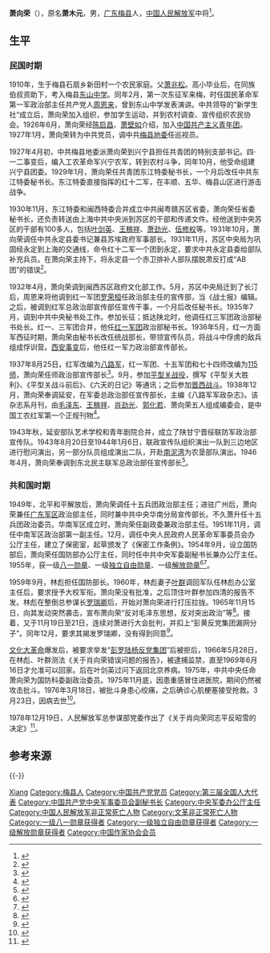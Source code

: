 {{noteTA
|1=zh-hans:蒋介石;zh-hk:蒋介石;zh-tw:蒋中正;
|2=zh-hans:斯大林;zh-hk:史太林;zh-tw:史達林;
|3=zh-cn:朝鲜战争; zh-sg:韩战; zh-tw:韓戰; zh-hk:韓戰;}}
{{Infobox_officeholder
| name = 萧向荣
| image name = Xiao Xiangrong.jpg
| width = 250px
| now = 
| period = 
| Sex =男
| different name =
| party = {{中国共产党}}
| nationality = {{PRC}}
| Native place =
| date of birth = 1910年9月6日
| place of birth = {{QIN}}[[广东省|广东省]][[嘉应直隶州|嘉应州]]石扇乡新田村
| date of death = {{death date and age|1976|3|23|1910|9|6}}
| place of death = {{PRC}}[[北京|北京]]
| religion = 
| spouse = 
| relatives = 
| educate = 
* 本村新田小学
* 梅州东山中学
| past =
* 共青团兴宁县特别支部书记，中共东江特委秘书长
* 中共闽西特委秘书长、闽粤赣省委秘书长、永定县委书记兼县苏维埃政府军事部长、福建省委秘书长
* 红军总政治部宣传部干事、秘书长<br />总政治部秘书长兼中央革命军事委员会直属队总支书记<br />中革军委秘书长、中共中央秘书处处长<br />红军陕甘支队第3纵队政治部秘书长 
* 红1军团政治部秘书长、统战部部长、宣传部部长，红军前敌总指挥部政治部统战部部长
* 八路军第115师政治部宣传部部长
* 1938年12月，总政治部宣传部部长兼《八路军军政杂志》主编。
* 陕甘宁晋绥联防军政治部宣传部部长
* [[东北民主联军|东北民主联军]]、[[东北野战军|东北野战军]]、第四野战军政治部宣传部部长<br />第15兵团政治部主任
* 第15兵团政治部主任兼广东军区政治部主任<br />第15兵团政治委员<br />华南军区政治部主任<br />中南军区政治部第一副主任
* 中共中央军委办公厅主任<br />国防部办公厅主任<br />中央军委副秘书长
* 1975年，国防科学技术委员会副政治委员兼政治部主任
| work =
* 《关于部队教育工作》
* 《平型关战场日记》
}}
'''萧向荣'''（{{bd|1910年|9月6日|1976年|3月26日}}），原名'''萧木元'''，男，[[广东省|广东]][[梅县|梅县]]人，[[中国人民解放军|中国人民解放军]]中将<ref>{{Cite web|url=http://dangshi.people.com.cn/GB/165617/165618/166491/167908/9975013.html|title=肖向荣|accessdate=2017-07-27|work=人民网|archive-date=2015-12-08|archive-url=https://web.archive.org/web/20151208205110/http://dangshi.people.com.cn/GB/165617/165618/166491/167908/9975013.html|dead-url=no}}</ref>。

== 生平 ==
=== 民国时期 ===
1910年，生于梅县石扇乡新田村一个农民家庭。父[[萧兆松|萧兆松]]。高小毕业后，在同族伯叔资助下，考入梅县[[东山中学|东山中学]]。同年2月，第一次东征军来梅，时任国民革命军第一军政治部主任共产党人[[周恩来|周恩来]]，曾到东山中学发表演讲。中共领导的“新学生社“成立后，萧向荣加入组织，参加学生运动，并到农村调查、宣传组织农民协会。1926年6月，萧向荣经[[陈启昌|陈启昌]]、[[萧壁如|萧壁如]]介绍，加入[[中国共产主义青年团|中国共产主义青年团]]。1927年1月，萧向荣转为中共党员，调中共[[梅县地委|梅县地委]]任巡视员。

1927年4月初，中共梅县地委派萧向荣到兴宁县担任共青团的特别支部书记。四·一二事变后，编入工农革命军兴宁农军，转到农村斗争，同年10月，他受命组建兴宁县团委。1929年1月，萧向荣任共青团东江特委秘书长，一个月后改任中共东江特委秘书长。东江特委直接指挥的红十二军，在丰顺、五华、梅县山区进行游击战争。

1930年11月，东江特委和闽西特委合并成立中共闽粤赣苏区省委，萧向荣任省委秘书长，还负责转送由上海中共中央派到苏区的干部和传递文件。经他送到中央苏区的干部有100多人，包括[[叶剑英|叶剑英]]、[[王稼祥|王稼祥]]、[[萧劲光|萧劲光]]、[[伍修权|伍修权]]等。1931年10月，萧向荣调任中共永定县委书记兼县苏埃政府军事部长。1931年11月，苏区中央局为巩固经永定到上海的交通线，命令红十二军一个团到永定，要求中共永定县委给部队补充兵员。在萧向荣主持下，将永定县一个赤卫排补人部队摆脱肃反打成“AB团”的错误<ref>{{Cite book|title=西柏坡人物|last=赵福山编著|first=|publisher=北京：中国广播电视出版社|year=2003年7月|isbn=7-5043-3953-9|location=|pages=204}}</ref>。

1932年4月，萧向荣调到闽西苏区政府文化部工作。5月，苏区中央局迁到了长汀后，周恩来将他调到红一军团[[罗荣桓|罗荣桓]]任政治部主任的宣传部，当《战士报》编辑。之后，被调到红军总政治部宣传部任宣传干事，一个月后改任秘书长。1935年7月，调到中共中央秘书处工作。参加长征；抵达陕北时，他调任红三军团政治部秘书处长。红一、三军团合并，他任[[红一军团|红一军团]]政治部秘书长。1936年5月，红一方面军西征时期，萧向荣由秘书长改任统战部长，带领宣传队员，将战斗中俘虏的敌兵组成俘训营。[[西安事变|西安事变]]后，他任红一军力政治部宣传部长。

1937年8月25日，红军改编为[[八路军|八路军]]，红一军团、十五军团和七十四师改编为[[115师|115师]]，萧向荣任师政治部宣传部长<ref>{{Cite book|title=东北小延安 文化名人谱 |last=于世军，乔桦，吕品著|first=|publisher=北京：中国戏剧出版社|year=2012年12月|isbn=7-104-03396-8|location=|pages=133}}</ref>。9月，参加[[平型关战役|平型关战役]]，撰写《平型关大胜利》、《平型关战斗前后》、《六天的日记》等通讯；之后参加[[晋西战斗|晋西战斗]]。1938年12月，萧向荣奉调延安，在军委总政治部任宣传部长，主编《八路军军政杂志》。该杂志系月刊，由[[毛泽东|毛泽东]]、[[王稼祥|王稼祥]]、[[肖劲光|肖劲光]]、[[郭化若|郭化若]]、萧向荣五人组成编委会，是中国工农红军第一个正规刊物<ref>{{Cite book|title=中国元帅将军授衔全纪录：中国人民解放军1955-1964年元帅将军授衔纪事 上|last=宋国涛编著|first=|publisher=北京：中央编译出版社|year=2004年12月|isbn=7-80109-984-2|location=|pages=154}}</ref>。

1943年秋，延安部队艺术学校和青年剧院合并，成立了陕甘宁晋绥联防军政治部宣传队。1943年8月20日至1944年1月6日，联政宣传队组织演出一队到三边地区进行慰问演出，另一部分队员组成演出二队，开赴[[南泥湾|南泥湾]]为农垦部队演出。1946年4月，萧向荣奉调到东北民主联军总政治部任宣传部长<ref>{{Cite book|title=解放军将领传 第7集|last=星火燎原编辑部编|first=|publisher=北京：解放军出版社|year=1988年5月|isbn=7-5065-0284-4|location=|pages=248}}</ref>。

=== 共和国时期 ===
1949年，北平和平解放后，萧向荣调任十五兵团政治部主任；进驻广州后，萧向荣兼任[[广东军区|广东军区]]政治部主任，同时兼中共中央华南分局宣传部长。不久萧升任十五兵团政治委员。华南军区成立时，萧向荣任副政委兼政治部主任。1951年11月，调任中南军区政治部第一副主任。12月，调任中央人民政府人民革命军事委员会办公厅主任，建立了保密室，起草颁发了《保密工作条例》。1954年9月，设立国防部后，萧向荣任国防部办公厅主任，同时任中共中央军委副秘书长兼办公厅主任。1955年，获一级[[八一勋章_(1955年)|八一勋章]]、一级[[独立自由勋章|独立自由勋章]]、一级[[解放勋章|解放勋章]]<ref>{{Cite book|title=中国元帅将军授衔全纪录 中国人民解放军1955-1964年元帅将军授衔纪事|last=宋国涛编著|first=|publisher=北京：中央编译出版社|year=2012年1月|isbn=978-7-80109-984-6|location=|pages=59}}</ref><ref>{{Cite book|title=东北小延安 文化名人谱|last=于世军，乔桦，吕品著|first=|publisher=北京：中国戏剧出版社|year=2012年12月|isbn=7-104-03396-8|location=|pages=131}}</ref>。

1959年9月，林彪担任国防部长。1960年，林彪妻子[[叶群|叶群]]调回军队任林彪办公室主任后，要求授予大校军衔。萧向荣没有批准，之后顶住叶群参加四清的报告不发。林彪在整倒总参谋长[[罗瑞卿|罗瑞卿]]后，开始对萧向荣进行打压拉拢。1965年11月15日，向其发动突然袭击，宣布萧向荣“反对毛泽东思想，反对突出政治”等<ref>{{Cite book|title=梅县文史资料 第29辑 梅县将帅录 第1卷|last=中国人民政治协商会议广东省梅县委员会文史委员会编|first=|publisher=1997.05|year=|isbn=|location=|pages=445}}</ref>。接着，又于11月19日至21日，连续对萧进行大会批判，并扣上“彭黄反党集团漏网分子”。同年12月，要求其揭发罗瑞卿，没有得到同意<ref>{{Cite book|title=中国共产党优良传统手册|last=邓文扬，徐建全主编|first=北京：海洋出版社|publisher=|year=1991年6月|isbn=7-5027-1369-7|location=|pages=336}}</ref>。

[[文化大革命|文化大革命]]爆发后，被要求举发“[[彭罗陆杨反党集团|彭罗陆杨反党集团]]”后被拒后，1966年5月28日，在林彪、叶群测法《关于肖向荣错误问题的报告》，被逮捕监禁，直至1969年6月16日才允准可以回家。后在叶剑英过问下返回北京养病。1975年，中共中央任命萧向荣为国防科委副政治委员。1975年11月底，因患重感冒住进医院，期间仍然被攻击批斗。1976年3月18日，被批斗身患心绞痛，之后确诊心肌梗塞接受抢救。3月23日，因病去世<ref>{{Cite book|title=梅县历代诗选|last=梅县梅岭诗词联学会编|first=|publisher=梅县梅岭诗词联学会|year=2013|isbn=|location=|pages=109}}</ref>。

1978年12月19日，人民解放军总参谋部党委作出了《关于肖向荣同志平反昭雪的决定》<ref>{{Cite book|title=客家名将|last=梁礼忠编著|first=|publisher=香港天马图书有限公司|year=2006年12月|isbn=9624502897|location=|pages=256}}</ref>。

== 参考来源 ==
{{reflist|3}}
{{-}}
{{中华全国文学艺术界联合会第一届全国委员会}}
{{中國人民解放軍開國中將}}
{{文革时期人物}}

{{Authority control}}
{{DEFAULTSORT:Xiao萧}}
[[Category:萧姓|Xiang]]
[[Category:梅县人|Category:梅县人]]
[[Category:中国共产党党员|Category:中国共产党党员]]
[[Category:第三届全国人大代表|Category:第三届全国人大代表]]
[[Category:中国共产党中央军事委员会副秘书长|Category:中国共产党中央军事委员会副秘书长]]
[[Category:中央军委办公厅主任|Category:中央军委办公厅主任]]
[[Category:中国人民解放军非正常死亡人物|Category:中国人民解放军非正常死亡人物]]
[[Category:文革非正常死亡人物|Category:文革非正常死亡人物]]
[[Category:一级八一勋章获得者|Category:一级八一勋章获得者]]
[[Category:一级独立自由勋章获得者|Category:一级独立自由勋章获得者]]
[[Category:一级解放勋章获得者|Category:一级解放勋章获得者]]
[[Category:中国作家协会会员|Category:中国作家协会会员]]